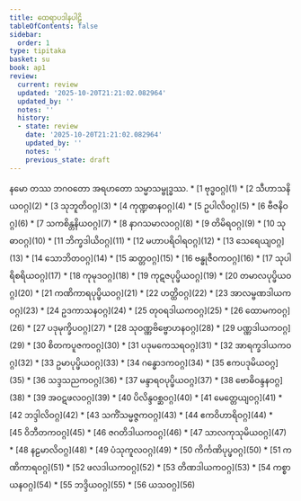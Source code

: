 ```yaml
---
title: ထေရာပဒါနပါဠိ
tableOfContents: false
sidebar:
  order: 1
type: tipitaka
basket: su
book: ap1
review:
  current: review
  updated: '2025-10-20T21:21:02.082964'
  updated_by: ''
  notes: ''
  history:
  - state: review
    date: '2025-10-20T21:21:02.082964'
    updated_by: ''
    notes: ''
    previous_state: draft
---
```


<Paragraph number="1" type="center" book="ap1">
နမော တဿ ဘဂဝတော အရဟတော သမ္မာသမ္ဗုဒ္ဓဿ.

<ReviewStatus review={frontmatter.review} showDetails={true} />

<HypothesisAnnotation frontmatter={frontmatter} />


</Paragraph>

<TableOfContents book="ap1">
* [1 ဗုဒ္ဓဝဂ္ဂ](1)
* [2 သီဟာသနိယဝဂ္ဂ](2)
* [3 သုဘူတိဝဂ္ဂ](3)
* [4 ကုဏ္ဍဓာနဝဂ္ဂ](4)
* [5 ဥပါလိဝဂ္ဂ](5)
* [6 ဗီဇနိဝဂ္ဂ](6)
* [7 သကစိန္တနိယဝဂ္ဂ](7)
* [8 နာဂသမာလဝဂ္ဂ](8)
* [9 တိမိရဝဂ္ဂ](9)
* [10 သုဓာဝဂ္ဂ](10)
* [11 ဘိက္ခဒါယိဝဂ္ဂ](11)
* [12 မဟာပရိဝါရဝဂ္ဂ](12)
* [13 သေရေယျဝဂ္ဂ](13)
* [14 သောဘိတဝဂ္ဂ](14)
* [15 ဆတ္တဝဂ္ဂ](15)
* [16 ဗန္ဓုဇီဝကဝဂ္ဂ](16)
* [17 သုပါရိစရိယဝဂ္ဂ](17)
* [18 ကုမုဒဝဂ္ဂ](18)
* [19 ကုဋဇပုပ္ဖိယဝဂ္ဂ](19)
* [20 တမာလပုပ္ဖိယဝဂ္ဂ](20)
* [21 ကဏိကာရပုပ္ဖိယဝဂ္ဂ](21)
* [22 ဟတ္ထိဝဂ္ဂ](22)
* [23 အာလမ္ဗဏဒါယကဝဂ္ဂ](23)
* [24 ဥဒကာသနဝဂ္ဂ](24)
* [25 တုဝရဒါယကဝဂ္ဂ](25)
* [26 ထောမကဝဂ္ဂ](26)
* [27 ပဒုမုက္ခိပဝဂ္ဂ](27)
* [28 သုဝဏ္ဏဗိဗ္ဗောဟနဝဂ္ဂ](28)
* [29 ပဏ္ဏဒါယကဝဂ္ဂ](29)
* [30 စိတကပူဇကဝဂ္ဂ](30)
* [31 ပဒုမကေသရဝဂ္ဂ](31)
* [32 အာရက္ခဒါယကဝဂ္ဂ](32)
* [33 ဥမာပုပ္ဖိယဝဂ္ဂ](33)
* [34 ဂန္ဓောဒကဝဂ္ဂ](34)
* [35 ဧကပဒုမိယဝဂ္ဂ](35)
* [36 သဒ္ဒသညကဝဂ္ဂ](36)
* [37 မန္ဒာရဝပုပ္ဖိယဝဂ္ဂ](37)
* [38 ဗောဓိဝန္ဒနဝဂ္ဂ](38)
* [39 အဝဋဖလဝဂ္ဂ](39)
* [40 ပိလိန္ဒဝစ္ဆဝဂ္ဂ](40)
* [41 မေတ္တေယျဝဂ္ဂ](41)
* [42 ဘဒ္ဒါလိဝဂ္ဂ](42)
* [43 သကိံသမ္မဇ္ဇကဝဂ္ဂ](43)
* [44 ဧကဝိဟာရိဝဂ္ဂ](44)
* [45 ဝိဘီတကဝဂ္ဂ](45)
* [46 ဇဂတိဒါယကဝဂ္ဂ](46)
* [47 သာလကုသုမိယဝဂ္ဂ](47)
* [48 နဠမာလိဝဂ္ဂ](48)
* [49 ပံသုကူလဝဂ္ဂ](49)
* [50 ကိင်္ကဏိပုပ္ဖဝဂ္ဂ](50)
* [51 ကဏိကာရဝဂ္ဂ](51)
* [52 ဖလဒါယကဝဂ္ဂ](52)
* [53 တိဏဒါယကဝဂ္ဂ](53)
* [54 ကစ္စာယနဝဂ္ဂ](54)
* [55 ဘဒ္ဒိယဝဂ္ဂ](55)
* [56 ယသဝဂ္ဂ](56)
</TableOfContents>
